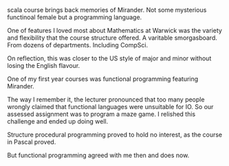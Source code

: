scala course brings back memories of Mirander. Not some mysterious functinoal female but a programming language.

One of features I loved most about Mathematics at Warwick was the variety and flexibility that the course structure
offered. A varitable smorgasboard. From dozens of departments. Including CompSci.

On reflection, this was closer to the US style of major and minor without losing the English flavour.

One of my first year courses was functional programming featuring Mirander.

The way I remember it, the lecturer pronounced that too many people wrongly claimed that functional languages were
unsuitable for IO. So our assessed assignment was to program a maze game. I relished this challenge and ended up doing
well.

Structure procedural programming proved to hold no interest, as the course in Pascal proved.

But functional programming agreed with me then and does now.